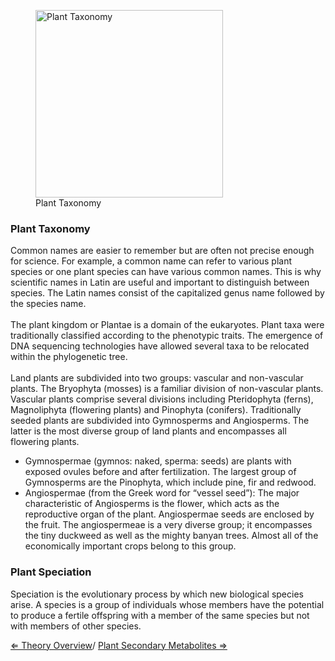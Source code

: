 
[[File:plant taxonomy.jpg|frame|left|x300px|Plant Taxonomy]]
===Plant Taxonomy===

Common names are easier to remember but are often not precise enough for science. For example, a common name can refer to various plant species or one plant species can have various common names. This is why scientific names in Latin are useful and important to distinguish between species. The Latin names consist of the capitalized genus name followed by the species name. <br><br>
The plant kingdom or Plantae is a domain of the eukaryotes. Plant taxa were traditionally classified according to the phenotypic traits. The emergence of DNA sequencing technologies have allowed several taxa to be relocated within the phylogenetic tree. <br><br>
Land plants are subdivided into two groups: vascular and non-vascular plants. The Bryophyta (mosses) is a familiar division of non-vascular plants. Vascular plants comprise several divisions including Pteridophyta (ferns), Magnoliphyta (flowering plants) and Pinophyta (conifers). Traditionally seeded plants are subdivided into Gymnosperms and Angiosperms. The latter is the most diverse group of land plants and encompasses all flowering plants. 
<br>

* Gymnospermae (gymnos: naked, sperma: seeds) are plants with exposed ovules before and after fertilization. The largest group of Gymnosperms are the Pinophyta, which include pine, fir and redwood. <br>
* Angiospermae (from the Greek word for “vessel seed”): The major characteristic of Angiosperms is the flower, which acts as the reproductive organ of the plant. Angiospermae seeds are enclosed by the fruit. The angiospermeae is a very diverse group; it encompasses the tiny duckweed as well as the mighty banyan trees. Almost all of the economically important crops belong to this group. <br>


===Plant Speciation===
Speciation is the evolutionary process by which new biological species arise. A species is a group of individuals whose members have the potential to produce a fertile offspring with a member of the same species but not with members of other species.


[[PlantLab| &lArr; Theory Overview]]/ [[Plant_Secondary_Metabolites|Plant Secondary Metabolites &rArr;]]